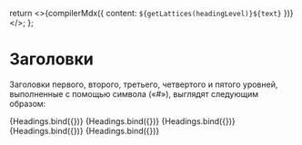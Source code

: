 
<Meta title="Heading" />

  return <>{compilerMdx({ content: `${getLattices(headingLevel)}${text}` })}</>;
};

# Заголовки

Заголовки первого, второго, третьего, четвертого и пятого уровней,
выполненные с помощью символа («#»), выглядят следующим образом:

<Canvas>
  <Story
    name="Heading H1"
    args={{
      headingLevel: 1,
      text: 'Heading h1',
    }}
  >
    {Headings.bind({})}
  </Story>
</Canvas>

<Canvas>
  <Story
    name="Heading H2"
    args={{
      headingLevel: 2,
      text: 'Heading h2',
    }}
  >
    {Headings.bind({})}
  </Story>
</Canvas>

<Canvas>
  <Story
    name="Heading H3"
    args={{
      headingLevel: 3,
      text: 'Heading h3',
    }}
  >
    {Headings.bind({})}
  </Story>
</Canvas>

<Canvas>
  <Story
    name="Heading H4"
    args={{
      headingLevel: 4,
      text: 'Heading h4',
    }}
  >
    {Headings.bind({})}
  </Story>
</Canvas>

<Canvas>
  <Story
    name="Heading H5"
    args={{
      headingLevel: 5,
      text: 'Heading h5',
    }}
  >
    {Headings.bind({})}
  </Story>
</Canvas>
